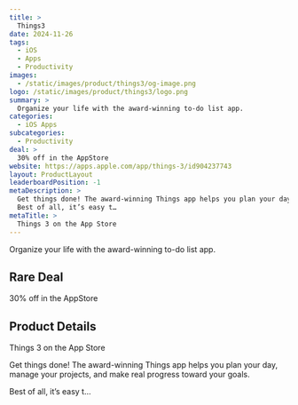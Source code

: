 ```yaml
---
title: >
  Things3
date: 2024-11-26
tags:
  - iOS
  - Apps
  - Productivity
images:
  - /static/images/product/things3/og-image.png
logo: /static/images/product/things3/logo.png
summary: >
  Organize your life with the award-winning to-do list app.
categories:
  - iOS Apps
subcategories:
  - Productivity
deal: >
  30% off in the AppStore
website: https://apps.apple.com/app/things-3/id904237743
layout: ProductLayout
leaderboardPosition: -1
metaDescription: >
  Get things done! The award-winning Things app helps you plan your day, manage your projects, and make real progress toward your goals.
  Best of all, it’s easy t…
metaTitle: >
  ‎Things 3 on the App Store
---
```

Organize your life with the award-winning to-do list app.

## Rare Deal

30% off in the AppStore

## Product Details

‎Things 3 on the App Store

Get things done! The award-winning Things app helps you plan your day, manage your projects, and make real progress toward your goals.

Best of all, it’s easy t…
